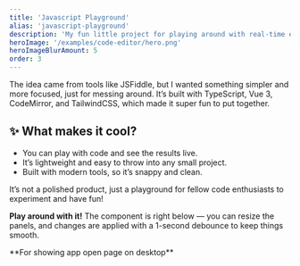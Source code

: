 ```yaml
---
title: 'Javascript Playground'
alias: 'javascript-playground'
description: 'My fun little project for playing around with real-time editing of HTML, JavaScript, and CSS. Think JSFiddle, but way simpler.'
heroImage: '/examples/code-editor/hero.png'
heroImageBlurAmount: 5
order: 3
---
```


<Container>

The idea came from tools like JSFiddle, but I wanted something simpler and more focused, just for messing around. It’s built with TypeScript, Vue 3, CodeMirror, and TailwindCSS, which made it super fun to put together.

## ✨ What makes it cool?

- You can play with code and see the results live.
- It’s lightweight and easy to throw into any small project.
- Built with modern tools, so it’s snappy and clean.

It’s not a polished product, just a playground for fellow code enthusiasts to experiment and have fun!


<GithubLink href="https://github.com/flexscss/unknwn.tech-astro" />

**Play around with it!** The component is right below — you can resize the panels, and changes are applied with a 1-second debounce to keep things smooth.
</Container>



<div class="relative h-screen sm:hidden">
	<div class="p-12 h-full">
		<Playground client:load class="w-full h-full rounded-3xl overflow-hidden" />
	</div>
</div>
<div class="hidden sm:block">
	**For showing app open page on desktop**
</div>
